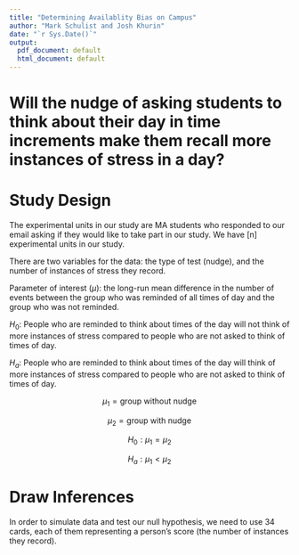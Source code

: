 ```yaml
---
title: "Determining Availablity Bias on Campus"
author: "Mark Schulist and Josh Khurin"
date: "`r Sys.Date()`"
output:
  pdf_document: default
  html_document: default
---
```



# Will the nudge of asking students to think about their day in time increments make them recall more instances of stress in a day?

# Study Design

The experimental units in our study are MA students who responded to our email asking if they would like to take part in our study. We have [n] experimental units in our study. 

There are two variables for the data: the type of test (nudge), and the number of instances of stress they record. 

Parameter of interest $(\mu)$: the long-run mean difference in the number of events between the group who was reminded of all times of day and the group who was not reminded. 

$H_0$: People who are reminded to think about times of the day will not think of more instances of stress compared to people who are not asked to think of times of day. 

$H_a$: People who are reminded to think about times of the day will think of more instances of stress compared to people who are not asked to think of times of day. 

$$
\mu_1 = \text{group without nudge}
$$

$$
\mu_2 = \text{group with nudge}
$$

$$
H_0: \mu_1 = \mu_2
$$

$$
H_a: \mu_1 < \mu_2
$$

# Draw Inferences

In order to simulate data and test our null hypothesis, we need to use 34 cards, each of them representing a person's score (the number of instances they record). 

